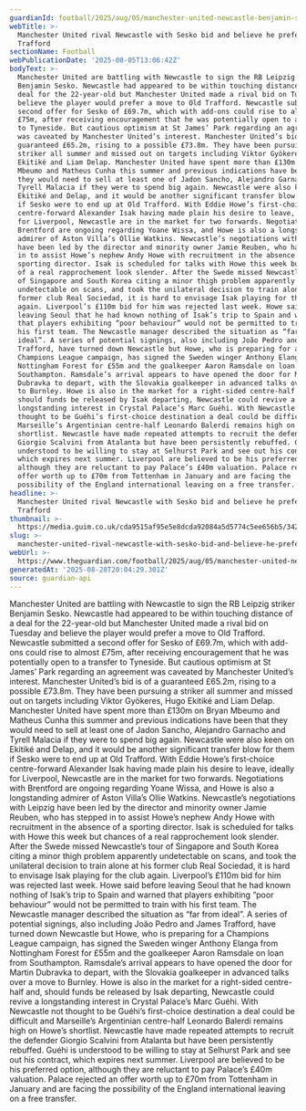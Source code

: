 ```yaml
---
guardianId: football/2025/aug/05/manchester-united-newcastle-benjamin-sesko-bids
webTitle: >-
  Manchester United rival Newcastle with Sesko bid and believe he prefers Old
  Trafford
sectionName: Football
webPublicationDate: '2025-08-05T13:06:42Z'
bodyText: >-
  Manchester United are battling with Newcastle to sign the RB Leipzig striker
  Benjamin Sesko. Newcastle had appeared to be within touching distance of a
  deal for the 22-year-old but Manchester United made a rival bid on Tuesday and
  believe the player would prefer a move to Old Trafford. Newcastle submitted a
  second offer for Sesko of £69.7m, which with add-ons could rise to almost
  £75m, after receiving encouragement that he was potentially open to a transfer
  to Tyneside. But cautious optimism at St James’ Park regarding an agreement
  was caveated by Manchester United’s interest. Manchester United’s bid is of a
  guaranteed £65.2m, rising to a possible £73.8m. They have been pursuing a
  striker all summer and missed out on targets including Viktor Gyökeres, Hugo
  Ekitiké and Liam Delap. Manchester United have spent more than £130m on Bryan
  Mbeumo and Matheus Cunha this summer and previous indications have been that
  they would need to sell at least one of Jadon Sancho, Alejandro Garnacho and
  Tyrell Malacia if they were to spend big again. Newcastle were also keen on
  Ekitiké and Delap, and it would be another significant transfer blow for them
  if Sesko were to end up at Old Trafford. With Eddie Howe’s first‑choice
  centre-forward Alexander Isak having made plain his desire to leave, ideally
  for Liverpool, Newcastle are in the market for two forwards. Negotiations with
  Brentford are ongoing regarding Yoane Wissa, and Howe is also a longstanding
  admirer of Aston Villa’s Ollie Watkins. Newcastle’s negotiations with Leipzig
  have been led by the director and minority owner Jamie Reuben, who has stepped
  in to assist Howe’s nephew Andy Howe with recruitment in the absence of a
  sporting director. Isak is scheduled for talks with Howe this week but chances
  of a real rapprochement look slender. After the Swede missed Newcastle’s tour
  of Singapore and South Korea citing a minor thigh problem apparently
  undetectable on scans, and took the unilateral decision to train alone at his
  former club Real Sociedad, it is hard to envisage Isak playing for the club
  again. Liverpool’s £110m bid for him was rejected last week. Howe said before
  leaving Seoul that he had known nothing of Isak’s trip to Spain and warned
  that players exhibiting “poor behaviour” would not be permitted to train with
  his first team. The Newcastle manager described the situation as “far from
  ideal”. A series of potential signings, also including João Pedro and James
  Trafford, have turned down Newcastle but Howe, who is preparing for a
  Champions League campaign, has signed the Sweden winger Anthony Elanga from
  Nottingham Forest for £55m and the goalkeeper Aaron Ramsdale on loan from
  Southampton. Ramsdale’s arrival appears to have opened the door for Martin
  Dubravka to depart, with the Slovakia goalkeeper in advanced talks over a move
  to Burnley. Howe is also in the market for a right-sided centre-half and,
  should funds be released by Isak departing, Newcastle could revive a
  longstanding interest in Crystal Palace’s Marc Guéhi. With Newcastle not
  thought to be Guéhi’s first-choice destination a deal could be difficult and
  Marseille’s Argentinian centre-half Leonardo Balerdi remains high on Howe’s
  shortlist. Newcastle have made repeated attempts to recruit the defender
  Giorgio Scalvini from Atalanta but have been persistently rebuffed. Guéhi is
  understood to be willing to stay at Selhurst Park and see out his contract,
  which expires next summer. Liverpool are believed to be his preferred option,
  although they are reluctant to pay Palace’s £40m valuation. Palace rejected an
  offer worth up to £70m from Tottenham in January and are facing the
  possibility of the England international leaving on a free transfer.
headline: >-
  Manchester United rival Newcastle with Sesko bid and believe he prefers Old
  Trafford
thumbnail: >-
  https://media.guim.co.uk/cda9515af95e5e8dcda92084a5d5774c5ee656b5/342_0_2225_1780/500.jpg
slug: >-
  manchester-united-rival-newcastle-with-sesko-bid-and-believe-he-prefers-old-trafford
webUrl: >-
  https://www.theguardian.com/football/2025/aug/05/manchester-united-newcastle-benjamin-sesko-bids
generatedAt: '2025-08-28T20:04:29.301Z'
source: guardian-api
---
```

Manchester United are battling with Newcastle to sign the RB Leipzig striker Benjamin Sesko. Newcastle had appeared to be within touching distance of a deal for the 22-year-old but Manchester United made a rival bid on Tuesday and believe the player would prefer a move to Old Trafford. Newcastle submitted a second offer for Sesko of £69.7m, which with add-ons could rise to almost £75m, after receiving encouragement that he was potentially open to a transfer to Tyneside. But cautious optimism at St James’ Park regarding an agreement was caveated by Manchester United’s interest. Manchester United’s bid is of a guaranteed £65.2m, rising to a possible £73.8m. They have been pursuing a striker all summer and missed out on targets including Viktor Gyökeres, Hugo Ekitiké and Liam Delap. Manchester United have spent more than £130m on Bryan Mbeumo and Matheus Cunha this summer and previous indications have been that they would need to sell at least one of Jadon Sancho, Alejandro Garnacho and Tyrell Malacia if they were to spend big again. Newcastle were also keen on Ekitiké and Delap, and it would be another significant transfer blow for them if Sesko were to end up at Old Trafford. With Eddie Howe’s first‑choice centre-forward Alexander Isak having made plain his desire to leave, ideally for Liverpool, Newcastle are in the market for two forwards. Negotiations with Brentford are ongoing regarding Yoane Wissa, and Howe is also a longstanding admirer of Aston Villa’s Ollie Watkins. Newcastle’s negotiations with Leipzig have been led by the director and minority owner Jamie Reuben, who has stepped in to assist Howe’s nephew Andy Howe with recruitment in the absence of a sporting director. Isak is scheduled for talks with Howe this week but chances of a real rapprochement look slender. After the Swede missed Newcastle’s tour of Singapore and South Korea citing a minor thigh problem apparently undetectable on scans, and took the unilateral decision to train alone at his former club Real Sociedad, it is hard to envisage Isak playing for the club again. Liverpool’s £110m bid for him was rejected last week. Howe said before leaving Seoul that he had known nothing of Isak’s trip to Spain and warned that players exhibiting “poor behaviour” would not be permitted to train with his first team. The Newcastle manager described the situation as “far from ideal”. A series of potential signings, also including João Pedro and James Trafford, have turned down Newcastle but Howe, who is preparing for a Champions League campaign, has signed the Sweden winger Anthony Elanga from Nottingham Forest for £55m and the goalkeeper Aaron Ramsdale on loan from Southampton. Ramsdale’s arrival appears to have opened the door for Martin Dubravka to depart, with the Slovakia goalkeeper in advanced talks over a move to Burnley. Howe is also in the market for a right-sided centre-half and, should funds be released by Isak departing, Newcastle could revive a longstanding interest in Crystal Palace’s Marc Guéhi. With Newcastle not thought to be Guéhi’s first-choice destination a deal could be difficult and Marseille’s Argentinian centre-half Leonardo Balerdi remains high on Howe’s shortlist. Newcastle have made repeated attempts to recruit the defender Giorgio Scalvini from Atalanta but have been persistently rebuffed. Guéhi is understood to be willing to stay at Selhurst Park and see out his contract, which expires next summer. Liverpool are believed to be his preferred option, although they are reluctant to pay Palace’s £40m valuation. Palace rejected an offer worth up to £70m from Tottenham in January and are facing the possibility of the England international leaving on a free transfer.
